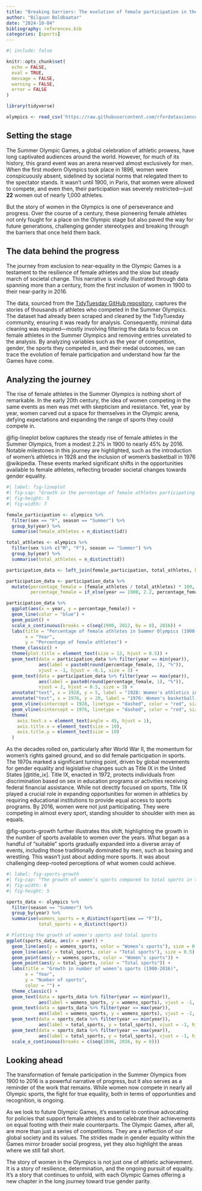 ```yaml
---
title: "Breaking barriers: The evolution of female participation in the Olympics"
author: "Bilguun Boldbaatar"
date: "2024-10-04"
bibliography: references.bib
categories: [sports]
---
```


```r
#| include: false

knitr::opts_chunk$set(
  echo = FALSE, 
  eval = TRUE, 
  message = FALSE,
  warning = FALSE,
  error = FALSE
)

library(tidyverse)

olympics <- read_csv('https://raw.githubusercontent.com/rfordatascience/tidytuesday/master/data/2024/2024-08-06/olympics.csv')
```

## Setting the stage

The Summer Olympic Games, a global celebration of athletic prowess, have long captivated audiences around the world. However, for much of its history, this grand event was an arena reserved almost exclusively for men. When the first modern Olympics took place in 1896, women were conspicuously absent, sidelined by societal norms that relegated them to the spectator stands. It wasn’t until 1900, in Paris, that women were allowed to compete, and even then, their participation was severely restricted—just **22** women out of nearly 1,000 athletes.

But the story of women in the Olympics is one of perseverance and progress. Over the course of a century, these pioneering female athletes not only fought for a place on the Olympic stage but also paved the way for future generations, challenging gender stereotypes and breaking through the barriers that once held them back.

## The data behind the progress

The journey from exclusion to near-equality in the Olympic Games is a testament to the resilience of female athletes and the slow but steady march of societal change. This narrative is vividly illustrated through data spanning more than a century, from the first inclusion of women in 1900 to their near-parity in 2016.

The data, sourced from the [TidyTuesday GitHub repository](https://github.com/rfordatascience/tidytuesday/blob/master/data/2024/2024-08-06/readme.md), captures the stories of thousands of athletes who competed in the Summer Olympics. The dataset had already been scraped and cleaned by the TidyTuesday community, ensuring it was ready for analysis. Consequently, minimal data cleaning was required—mostly involving filtering the data to focus on female athletes in the Summer Olympics and removing entries unrelated to the analysis. By analyzing variables such as the year of competition, gender, the sports they competed in, and their medal outcomes, we can trace the evolution of female participation and understand how far the Games have come.

## Analyzing the journey

The rise of female athletes in the Summer Olympics is nothing short of remarkable. In the early 20th century, the idea of women competing in the same events as men was met with skepticism and resistance. Yet, year by year, women carved out a space for themselves in the Olympic arena, defying expectations and expanding the range of sports they could compete in.

@fig-lineplot below captures the steady rise of female athletes in the Summer Olympics, from a modest 2.2% in 1900 to nearly 45% by 2016. Notable milestones in this journey are highlighted, such as the introduction of women’s athletics in 1928 and the inclusion of women’s basketball in 1976 @wikipedia. These events marked significant shifts in the opportunities available to female athletes, reflecting broader societal changes towards gender equality.

```r
#| label: fig-lineplot
#| fig-cap: "Growth in the percentage of female athletes participating in the Summer Olympics from 1900 to 2016."
#| fig-height: 5
#| fig-width: 7

female_participation <- olympics %>%
  filter(sex == "F", season == "Summer") %>%
  group_by(year) %>%
  summarise(female_athletes = n_distinct(id)) 

total_athletes <- olympics %>%
  filter(sex %in% c("M", "F"), season == "Summer") %>%
  group_by(year) %>%
  summarise(total_athletes = n_distinct(id))

participation_data <- left_join(female_participation, total_athletes, by = "year")

participation_data <- participation_data %>%
  mutate(percentage_female = (female_athletes / total_athletes) * 100,
         percentage_female = if_else(year == 1900, 2.2, percentage_female))

participation_data %>% 
  ggplot(aes(x = year, y = percentage_female)) +
  geom_line(color = "blue") +
  geom_point() +
  scale_x_continuous(breaks = c(seq(1900, 2012, by = 8), 2016)) +
  labs(title = "Percentage of female athletes in Summer Olympics (1900-2016)",
       x = "Year",
       y = "Percentage of female athletes") +
  theme_classic() +
  theme(plot.title = element_text(size = 12, hjust = 0.5)) +
  geom_text(data = participation_data %>% filter(year == min(year)),
            aes(label = paste0(round(percentage_female, 1), "%")),
            vjust = -1, hjust = -0.1, size = 3) +
  geom_text(data = participation_data %>% filter(year == max(year)),
            aes(label = paste0(round(percentage_female, 1), "%")),
            vjust = 2, hjust = 0.5, size = 3) +
  annotate("text", x = 1928, y = 5, label = "1928: Women's athletics introduced", size = 3, hjust = -0.05, vjust = 1) +
  annotate("text", x = 1976, y = 20, label = "1976: Women's basketball introduced", size = 3, hjust = -0.05, vjust = 8) +
  geom_vline(xintercept = 1928, linetype = "dashed", color = "red", size = 0.5) +
  geom_vline(xintercept = 1976, linetype = "dashed", color = "red", size = 0.5) +
  theme(
    axis.text.x = element_text(angle = 45, hjust = 1),
    axis.title.x = element_text(size = 10),
    axis.title.y = element_text(size = 10)
  )
```

As the decades rolled on, particularly after World War II, the momentum for women’s rights gained ground, and so did female participation in sports. The 1970s marked a significant turning point, driven by global movements for gender equality and legislative changes such as Title IX in the United States [@title_ix]. Title IX, enacted in 1972, protects individuals from discrimination based on sex in education programs or activities receiving federal financial assistance. While not directly focused on sports, Title IX played a crucial role in expanding opportunities for women in athletics by requiring educational institutions to provide equal access to sports programs. By 2016, women were not just participating. They were competing in almost every sport, standing shoulder to shoulder with men as equals.

@fig-sports-growth further illustrates this shift, highlighting the growth in the number of sports available to women over the years. What began as a handful of "suitable" sports gradually expanded into a diverse array of events, including those traditionally dominated by men, such as boxing and wrestling. This wasn’t just about adding more sports. It was about challenging deep-rooted perceptions of what women could achieve.

```r
#| label: fig-sports-growth
#| fig-cap: "The growth of women’s sports compared to total sports in the Summer Olympics (1900-2016)."
#| fig-width: 8
#| fig-height: 5

sports_data <- olympics %>%
  filter(season == "Summer") %>%
  group_by(year) %>%
  summarise(womens_sports = n_distinct(sport[sex == "F"]),
            total_sports = n_distinct(sport))  

# Plotting the growth of women's sports and total sports
ggplot(sports_data, aes(x = year)) +
  geom_line(aes(y = womens_sports, color = "Women’s sports"), size = 0.5) +
  geom_line(aes(y = total_sports, color = "Total sports"), size = 0.5) +
  geom_point(aes(y = womens_sports, color = "Women’s sports")) +
  geom_point(aes(y = total_sports, color = "Total sports")) +
  labs(title = "Growth in number of women’s sports (1900-2016)",
       x = "Year",
       y = "Number of sports",
       color = "") +
  theme_classic() +
  geom_text(data = sports_data %>% filter(year == min(year)),
            aes(label = womens_sports, y = womens_sports), vjust = -1, hjust = 1, size = 3.5) +
  geom_text(data = sports_data %>% filter(year == max(year)),
            aes(label = womens_sports, y = womens_sports), vjust = -1, hjust = 0.5, size = 3.5) +
  geom_text(data = sports_data %>% filter(year == min(year)),
            aes(label = total_sports, y = total_sports), vjust = -1, hjust = 1, size = 3.5) +
  geom_text(data = sports_data %>% filter(year == max(year)),
            aes(label = total_sports, y = total_sports), vjust = -1, hjust = 0.5, size = 3.5) +
  scale_x_continuous(breaks = c(seq(1896, 2016, by = 8)))
```

## Looking ahead

The transformation of female participation in the Summer Olympics from 1900 to 2016 is a powerful narrative of progress, but it also serves as a reminder of the work that remains. While women now compete in nearly all Olympic sports, the fight for true equality, both in terms of opportunities and recognition, is ongoing.

As we look to future Olympic Games, it’s essential to continue advocating for policies that support female athletes and to celebrate their achievements on equal footing with their male counterparts. The Olympic Games, after all, are more than just a series of competitions. They are a reflection of our global society and its values. The strides made in gender equality within the Games mirror broader social progress, yet they also highlight the areas where we still fall short.

The story of women in the Olympics is not just one of athletic achievement. It is a story of resilience, determination, and the ongoing pursuit of equality. It’s a story that continues to unfold, with each Olympic Games offering a new chapter in the long journey toward true gender parity.
